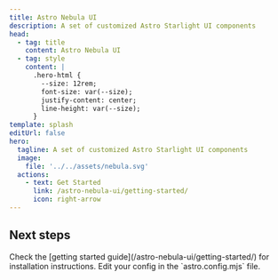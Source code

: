 ```yaml
---
title: Astro Nebula UI
description: A set of customized Astro Starlight UI components
head:
  - tag: title
    content: Astro Nebula UI
  - tag: style
    content: |
      .hero-html {
        --size: 12rem;
        font-size: var(--size);
        justify-content: center;
        line-height: var(--size);
      }
template: splash
editUrl: false
hero:
  tagline: A set of customized Astro Starlight UI components
  image:
    file: '../../assets/nebula.svg'
  actions:
    - text: Get Started
      link: /astro-nebula-ui/getting-started/
      icon: right-arrow
---
```



## Next steps

<CardGrid stagger>
  <Card title="Install the plugin" icon="puzzle">
    Check the [getting started guide](/astro-nebula-ui/getting-started/) for installation instructions.
  </Card>
  <Card title="Configure the plugin" icon="setting">
    Edit your config in the `astro.config.mjs` file.
  </Card>
</CardGrid>
